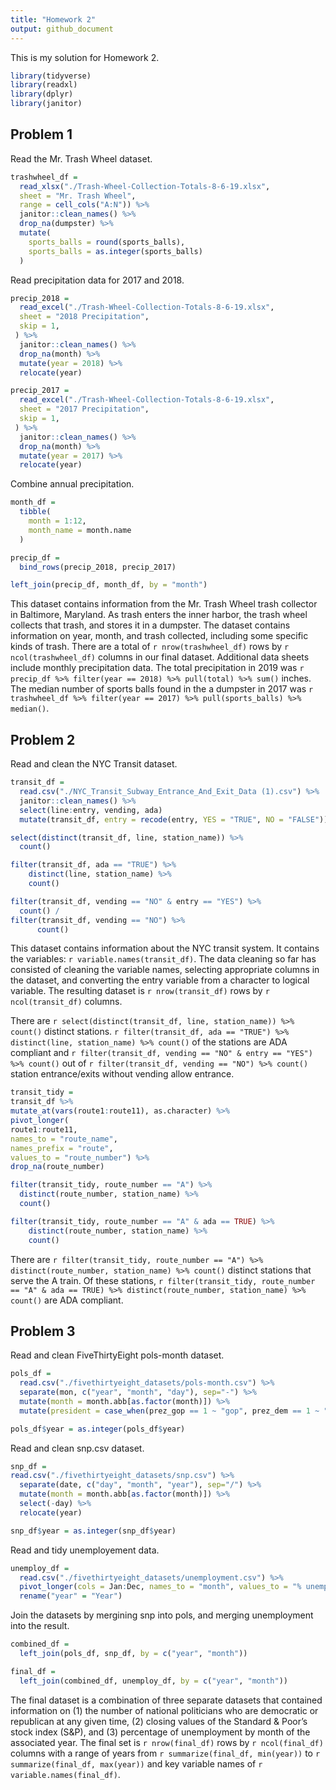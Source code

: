```yaml
---
title: "Homework 2"
output: github_document
---
```


This is my solution for Homework 2. 

```r
library(tidyverse)
library(readxl)
library(dplyr)
library(janitor)
```


## Problem 1

Read the Mr. Trash Wheel dataset. 

```r
trashwheel_df = 
  read_xlsx("./Trash-Wheel-Collection-Totals-8-6-19.xlsx",
  sheet = "Mr. Trash Wheel", 
  range = cell_cols("A:N")) %>% 
  janitor::clean_names() %>% 
  drop_na(dumpster) %>% 
  mutate(
    sports_balls = round(sports_balls), 
    sports_balls = as.integer(sports_balls)
  )
```

Read precipitation data for 2017 and 2018. 

```r
precip_2018 = 
  read_excel("./Trash-Wheel-Collection-Totals-8-6-19.xlsx",
  sheet = "2018 Precipitation", 
  skip = 1, 
 ) %>% 
  janitor::clean_names() %>% 
  drop_na(month) %>% 
  mutate(year = 2018) %>% 
  relocate(year)

precip_2017 = 
  read_excel("./Trash-Wheel-Collection-Totals-8-6-19.xlsx",
  sheet = "2017 Precipitation", 
  skip = 1, 
 ) %>% 
  janitor::clean_names() %>% 
  drop_na(month) %>% 
  mutate(year = 2017) %>% 
  relocate(year)
```

Combine annual precipitation. 

```r
month_df = 
  tibble(
    month = 1:12, 
    month_name = month.name
  )

precip_df = 
  bind_rows(precip_2018, precip_2017)

left_join(precip_df, month_df, by = "month")
```

This dataset contains information from the Mr. Trash Wheel trash collector in Baltimore, Maryland. As trash enters the inner harbor, the trash wheel collects that trash, and stores it in a dumpster. The dataset contains information on year, month, and trash collected, including some specific kinds of trash. There are a total of `r nrow(trashwheel_df)` rows by `r ncol(trashwheel_df)` columns in our final dataset. Additional data sheets include monthly precipitation data. The total precipitation in 2019 was `r precip_df %>% filter(year == 2018) %>% pull(total) %>% sum()` inches. The median number of sports balls found in the a dumpster in 2017 was `r trashwheel_df %>% filter(year == 2017) %>% pull(sports_balls) %>% median()`. 

## Problem 2

Read and clean the NYC Transit dataset. 

```r
transit_df = 
  read.csv("./NYC_Transit_Subway_Entrance_And_Exit_Data (1).csv") %>%
  janitor::clean_names() %>% 
  select(line:entry, vending, ada) 
  mutate(transit_df, entry = recode(entry, YES = "TRUE", NO = "FALSE"))
```



```r
select(distinct(transit_df, line, station_name)) %>% 
  count()

filter(transit_df, ada == "TRUE") %>%
    distinct(line, station_name) %>%
    count()

filter(transit_df, vending == "NO" & entry == "YES") %>% 
  count() / 
filter(transit_df, vending == "NO") %>% 
      count() 
```

This dataset contains information about the NYC transit system. It contains the variables: `r variable.names(transit_df)`. The data cleaning so far has consisted of cleaning the variable names, selecting appropriate columns in the dataset, and converting the entry variable from a character to logical variable. The resulting dataset is `r nrow(transit_df)` rows by `r ncol(transit_df)` columns. 

There are `r select(distinct(transit_df, line, station_name)) %>% count()` distinct stations. `r filter(transit_df, ada == "TRUE") %>% distinct(line, station_name) %>% count()` of the stations are ADA compliant and `r filter(transit_df, vending == "NO" & entry == "YES") %>% count()` out of `r filter(transit_df, vending == "NO") %>% count()` station entrance/exits without vending allow entrance. 

```r
transit_tidy =
transit_df %>%
mutate_at(vars(route1:route11), as.character) %>%
pivot_longer(
route1:route11,
names_to = "route_name",
names_prefix = "route",
values_to = "route_number") %>%
drop_na(route_number)

filter(transit_tidy, route_number == "A") %>% 
  distinct(route_number, station_name) %>% 
  count()

filter(transit_tidy, route_number == "A" & ada == TRUE) %>% 
    distinct(route_number, station_name) %>%
    count()

```

There are `r filter(transit_tidy, route_number == "A") %>% distinct(route_number, station_name) %>% count()` distinct stations that serve the A train. Of these stations, `r filter(transit_tidy, route_number == "A" & ada == TRUE) %>% distinct(route_number, station_name) %>% count()` are ADA compliant. 

## Problem 3 

Read and clean FiveThirtyEight pols-month dataset. 

```r
pols_df = 
  read.csv("./fivethirtyeight_datasets/pols-month.csv") %>% 
  separate(mon, c("year", "month", "day"), sep="-") %>% 
  mutate(month = month.abb[as.factor(month)]) %>% 
  mutate(president = case_when(prez_gop == 1 ~ "gop", prez_dem == 1 ~ "dem")) %>%   select(-day, -prez_dem, -prez_gop)

pols_df$year = as.integer(pols_df$year)
```

Read and clean snp.csv dataset. 

```r
snp_df = 
read.csv("./fivethirtyeight_datasets/snp.csv") %>% 
  separate(date, c("day", "month", "year"), sep="/") %>% 
  mutate(month = month.abb[as.factor(month)]) %>% 
  select(-day) %>% 
  relocate(year)

snp_df$year = as.integer(snp_df$year)
```

Read and tidy unemployement data. 

```r
unemploy_df = 
  read.csv("./fivethirtyeight_datasets/unemployment.csv") %>% 
  pivot_longer(cols = Jan:Dec, names_to = "month", values_to = "% unemployment") %>% 
  rename("year" = "Year")
```

Join the datasets by mergining snp into pols, and merging unemployment into the result. 

```r
combined_df = 
  left_join(pols_df, snp_df, by = c("year", "month"))

final_df = 
  left_join(combined_df, unemploy_df, by = c("year", "month"))
```


The final dataset is a combination of three separate datasets that contained information on (1) the number of national politicians who are democratic or republican at any given time, (2) closing values of the Standard & Poor's stock index (S&P), and (3) percentage of unemployment by month of the associated year. The final set is `r nrow(final_df)` rows by `r ncol(final_df)` columns with a range of years from `r summarize(final_df, min(year))` to `r summarize(final_df, max(year))` and key variable names of `r variable.names(final_df)`. 

